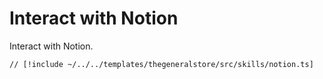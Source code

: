 # Interact with Notion

Interact with Notion.

```tsx [src/skills/notion.ts]
// [!include ~/../../templates/thegeneralstore/src/skills/notion.ts]
```
